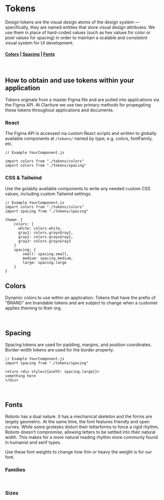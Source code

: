 
<Meta title='Platform/Tokens' />

# Tokens

Design tokens are the visual design atoms of the design system — specifically, they are named entities that store visual design attributes. We use them in place of hard-coded values (such as hex values for color or pixel values for spacing) in order to maintain a scalable and consistent visual system for UI development.

#### [Colors](#Colors) | [Spacing](#Spacing) | [Fonts](#Fonts)

<br />

## How to obtain and use tokens within your application

Tokens orginate from a master Figma file and are pulled into applications via the Figma API. At Clariture we use two primary methods for propegating these tokens throughout applications and documents.

### React

The Figma API is accessed via custom React scripts and written to globally available components at `/tokens/` named by type; e.g. colors, fontFamily, etc.

```
// Example YourComponent.js

import colors from "./tokens/colors"
import colors from "./tokens/spacing"
```

### CSS & Tailwind

Use the golablly available components to write any needed custom CSS values, including custom Tailwind settings.

```
// Example YourComponent.js
import colors from "./tokens/colors"
import spacing from "./tokens/spacing"

theme: {
    colors: {
      white: colors.white,
      gray1: colors.graysGray1,
      gray2: colors.graysGray2,
      gray3: colors.graysGray3
    }
    spacing: {
        small: spacing.small,
        medium: spacing.medium,
        large: spacing.large
    }
}
```

## <a id="Colors"></a> Colors

Dynamic colors to use within an application. Tokens that have the prefix of "BRAND" are brandable tokens and are subject to change when a customer applies theming to their org.

<DisplayColors />

<br />

## <a id="Spacing"></a>Spacing

Spacing tokens are used for padding, margins, and position coordinates. Border-width tokens are used for the border property.

<DisplaySpacing />

```
// Example YourComponent.js
import spacing from "./tokens/spacing"

return <div style={{width: spacing.large}}>
something here
</div>
```

<br />

## <a id="Fonts"></a>Fonts

Roboto has a dual nature. It has a mechanical skeleton and the forms are largely geometric. At the same time, the font features friendly and open curves. While some grotesks distort their letterforms to force a rigid rhythm, Roboto doesn’t compromise, allowing letters to be settled into their natural width. This makes for a more natural reading rhythm more commonly found in humanist and serif types.

Use these font weights to change how thin or heavy the weight is for our font.

### Families

<DisplayFontFamilies />

<br />

### Sizes

<DisplayFontSizes />
